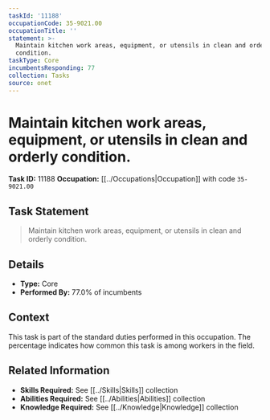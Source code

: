 ```yaml
---
taskId: '11188'
occupationCode: 35-9021.00
occupationTitle: ''
statement: >-
  Maintain kitchen work areas, equipment, or utensils in clean and orderly
  condition.
taskType: Core
incumbentsResponding: 77
collection: Tasks
source: onet
---
```

# Maintain kitchen work areas, equipment, or utensils in clean and orderly condition.

**Task ID:** 11188
**Occupation:** [[../Occupations|Occupation]] with code `35-9021.00`

## Task Statement

> Maintain kitchen work areas, equipment, or utensils in clean and orderly condition.

## Details

- **Type:** Core
- **Performed By:** 77.0% of incumbents

## Context

This task is part of the standard duties performed in this occupation. The percentage indicates how common this task is among workers in the field.

## Related Information

- **Skills Required:** See [[../Skills|Skills]] collection
- **Abilities Required:** See [[../Abilities|Abilities]] collection
- **Knowledge Required:** See [[../Knowledge|Knowledge]] collection
